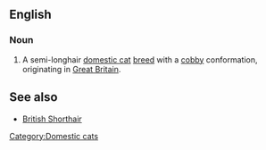 ==English==

===Noun===
{{en-noun}}

# A semi-longhair [[domestic cat]] [[breed]] with a [[cobby]] conformation, originating in [[Great Britain]].

==See also==
*[[British Shorthair]]

{{wikipedia}}
[[Category:Domestic cats]]